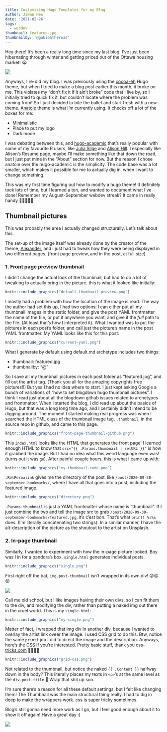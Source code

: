 ```yaml
---
title: Customizing Hugo Templates for my Blog
author: Jiwan Heo
date: '2021-02-26'
tags:
  - webdev
thumbnail: featured.jpg
thumbnailby: '@gabiontheroad'
---
```


Hey there! It's been a really long time since my last blog. I've just been hibernating through winter and getting priced out of the Ottawa housing market! 😭 

![](https://media.giphy.com/media/3o6gb3kkXfLvdKEZs4/giphy.gif)

Anyways, I re-did my blog. I was previously using the [cocoa-eh](https://github.com/mtn/cocoa-eh-hugo-theme) Hugo theme, but when I tried to make a blog post earlier this month, it broke on me. This violates my "don't fix it if it ain't broke" code that I live by, so I initially tried to quick fix it, but couldn't locate where the problem was coming from! So I just decided to bite the bullet and start fresh with a new theme. [Anatole](https://github.com/lxndrblz/anatole/) theme is what I'm currently using. It checks off a lot of the boxes for me:

- Minimalistic
- Place to put my logo
- Dark mode

I was debating between this, and [hugo-academic](https://github.com/wowchemy/wowchemy-hugo-modules) that's really popular with some of my favourite R users, like [Julia Silge](https://juliasilge.com/) and [Alison Hill](https://alison.rbind.io/). I especially like Alison's Resume page, maybe I'll make something like that down the road, but I just put mine in the "About" section for now. But the reason I chose anatole over the hugo-academic is the simplicity. The code base was a lot smaller, which makes it possible for me to actually dig in, when I want to change something.    

This was my first time figuring out how to modify a hugo theme! It definitely took lots of time, but I learned a ton, and wanted to document what I've done! Remember my August-September webdev streak? It came in really handy 🚀🚀🚀🚀🚀

## Thumbnail pictures

This was probably the area I actually changed structurally. Let's talk about this. 

The set-up of the image itself was already done by the creator of the theme, [Alexander](https://github.com/lxndrblz), and I just had to tweak how they were being displayed in two different pages. (front page preview, and in the post, at full size)

### 1. Front page preview thumbnail

I didn't change the actual look of the thumbnail, but had to do a lot of tweaking to actually bring in the picture. this is what it looked like initially:

```r
knitr::include_graphics("default-thumbnail-preview.png")
```

I mostly had a problem with how the location of the image is read. The way the author had set this up, I had two options: I can either put all my thumbnail images in the static folder, and give the post YAML frontmatter the name of the file, or put it anywhere you want, and give it the _full_ path to the file. (At least that's how I interpreted it). What I wanted was to put the pictures in each post's folder, and call just the picture's name in the post YAML frontmatter. My YAML looks like this for this post:

```r
knitr::include_graphics("current-yaml.png")
```

What I generate by default using default.md archetype includes two things:

- thumbnail: featured.jpg
- thumbnailby: "@"

So I save all my thumbnail pictures in each post folder as "featured.jpg", and fill out the artist tag. (Thank you all for the amazing copyrights free pictures!!) But yea I had no idea where to start. I just kept asking Google a bunch of variations of "how to set blogdown hugo thumbnail pictures". I think I read just about all the blogdown github issues related to archetypes and frontmatter. When I started the blog, I did read up about the basics of Hugo, but that was a long long time ago, and I certainly didn't intend to be digging around. The moment I started making real progress was when I searched the HTML class of the thumbnail image tag, `.thumbnail`, in the source repo in github, and came to this page. 

```r
knitr::include_graphics("front-page-thumbnail-github.png")
```

This `index.html` looks like the HTML that generates the front page! I learned enough HTML to know that `src="{{ .Params.thumbnail | relURL }}"` is how it grabbed the image. But I had no idea what this weird language even was! (turns out it was `go`). After painful couple hours, this is what I came up with:

```r
knitr::include_graphics("my-thumbnail-code.png")
```

`.RelPermalink` gives me the directory of the post, like `/post/2020-09-30-september-bookmarks/`, where I have all that goes into a post, including the featured image. 

```r
knitr::include_graphics("directory.png")
```

`.Params.thumbnail` is just a YAML frontmatter whose name is "thumbnail". If I just combine the two and tell the image src to grab `/post/2020-09-30-september-bookmarks/featured.jpg`, it's c'est bon. That's what `printf %s%s` does. (I'm literally concatenating two strings). In a similar manner, I have the alt-description of the picture as the shoutout to the artist on Unsplash.

### 2. In-page thumbnail

Similarly, I wanted to experiment with how the in-page picture looked. Boy was I in for a pandora's box. `single.html` generates individual posts.

```r
knitr::include_graphics("single.png")
```

First right off the bat, `img.post-thumbnail` isn't wrapped in its own div! 😡😡😡 

![](https://media.giphy.com/media/l3q2K5jinAlChoCLS/giphy.gif)

Call me old school, but I like images having their own divs, so I can fit them to the div, and modifying the div, rather than putting a naked img out there in the cruel world. This is my `single.html`:

```r
knitr::include_graphics("my-single.png")
```

Matter of fact, I wrapped that img div in another div, because I wanted to overlay the artist link oveer the image. I used CSS grid to do this. Btw, notice the same `printf` job I did to direct the image and the description. Anyways, here's the CSS if you're interested. Pretty basic stuff, thank you [css-tricks.com](https://css-tricks.com/) 🙌🙌🙌🙌

```r
knitr::include_graphics("grid-css.png")
```

Not related to the thumbnail, but notice the naked `{{ .Content }}` halfway down in the body? This literally places my texts in `<p>`'s at the same level as the `div.post-title`  🤦 Wrap that shit up son.

I'm sure there's a reason for all these default settings, but I felt like changing them! The Thumbnail was the main structural thing really. I had to dig in deep to make the wrappers work. css is super tricky sometimes. 

Blog's still gonna need more work as I go, but I feel good enough about it to show it off again! Have a great day :)

![](https://media.giphy.com/media/ZThQqlxY5BXMc/giphy.gif)

